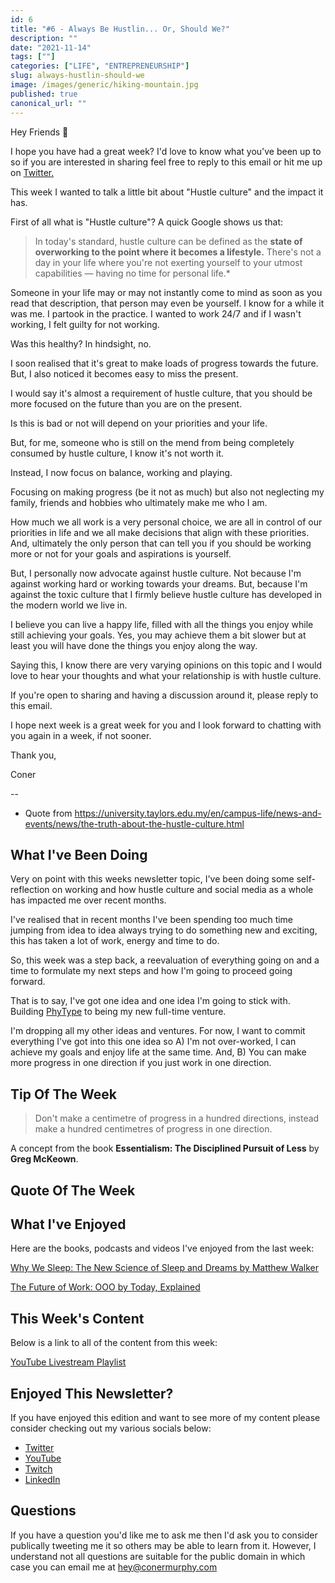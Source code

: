 ```yaml
---
id: 6
title: "#6 - Always Be Hustlin... Or, Should We?"
description: ""
date: "2021-11-14"
tags: [""]
categories: ["LIFE", "ENTREPRENEURSHIP"]
slug: always-hustlin-should-we
image: /images/generic/hiking-mountain.jpg
published: true
canonical_url: ""
---
```


Hey Friends 👋

I hope you have had a great week? I'd love to know what you've been up to so if you are interested in sharing feel free to reply to this email or hit me up on [Twitter.](https://twitter.com/MrConerMurphy/)

This week I wanted to talk a little bit about "Hustle culture" and the impact it has.

First of all what is "Hustle culture"? A quick Google shows us that:

> In today's standard, hustle culture can be defined as the **state of overworking to the point where it becomes a lifestyle.** There's not a day in your life where you're not exerting yourself to your utmost capabilities — having no time for personal life.\*

Someone in your life may or may not instantly come to mind as soon as you read that description, that person may even be yourself. I know for a while it was me. I partook in the practice. I wanted to work 24/7 and if I wasn't working, I felt guilty for not working.

Was this healthy? In hindsight, no.

I soon realised that it's great to make loads of progress towards the future. But, I also noticed it becomes easy to miss the present.

I would say it's almost a requirement of hustle culture, that you should be more focused on the future than you are on the present.

Is this is bad or not will depend on your priorities and your life.

But, for me, someone who is still on the mend from being completely consumed by hustle culture, I know it's not worth it.

Instead, I now focus on balance, working and playing.

Focusing on making progress (be it not as much) but also not neglecting my family, friends and hobbies who ultimately make me who I am.

How much we all work is a very personal choice, we are all in control of our priorities in life and we all make decisions that align with these priorities. And, ultimately the only person that can tell you if you should be working more or not for your goals and aspirations is yourself.

But, I personally now advocate against hustle culture. Not because I'm against working hard or working towards your dreams. But, because I'm against the toxic culture that I firmly believe hustle culture has developed in the modern world we live in.

I believe you can live a happy life, filled with all the things you enjoy while still achieving your goals. Yes, you may achieve them a bit slower but at least you will have done the things you enjoy along the way.

Saying this, I know there are very varying opinions on this topic and I would love to hear your thoughts and what your relationship is with hustle culture.

If you're open to sharing and having a discussion around it, please reply to this email.

I hope next week is a great week for you and I look forward to chatting with you again in a week, if not sooner.

Thank you,

Coner

--

- Quote from https://university.taylors.edu.my/en/campus-life/news-and-events/news/the-truth-about-the-hustle-culture.html

## What I've Been Doing

Very on point with this weeks newsletter topic, I've been doing some self-reflection on working and how hustle culture and social media as a whole has impacted me over recent months.

I've realised that in recent months I've been spending too much time jumping from idea to idea always trying to do something new and exciting, this has taken a lot of work, energy and time to do.

So, this week was a step back, a reevaluation of everything going on and a time to formulate my next steps and how I'm going to proceed going forward.

That is to say, I've got one idea and one idea I'm going to stick with. Building [PhyType](https://phytype.com/) to being my new full-time venture.

I'm dropping all my other ideas and ventures. For now, I want to commit everything I've got into this one idea so A) I'm not over-worked, I can achieve my goals and enjoy life at the same time. And, B) You can make more progress in one direction if you just work in one direction.

## Tip Of The Week

> Don't make a centimetre of progress in a hundred directions, instead make a hundred centimetres of progress in one direction.

A concept from the book **Essentialism: The Disciplined Pursuit of Less** by **Greg McKeown**.

## Quote Of The Week

<BlockQuoteAuthor
  quote="In the beginner’s mind, there are many possibilities, but in the expert’s mind, there are few."
  caption="Shoe Dog by Phil Knight"
/>

## What I've Enjoyed

Here are the books, podcasts and videos I've enjoyed from the last week:

[Why We Sleep: The New Science of Sleep and Dreams by Matthew Walker](https://www.amazon.co.uk/Why-We-Sleep-Science-Dreams/dp/0141983760/ref=tmm_pap_swatch_0?_encoding=UTF8&qid=1636921595&sr=8-1)

[The Future of Work: OOO by Today, Explained](https://open.spotify.com/episode/7D9dj2On5sre3bLIDYfpdS?si=929d027a9f604c25)

## This Week's Content

Below is a link to all of the content from this week:

[YouTube Livestream Playlist](https://www.youtube.com/playlist?list=PLRbCPnFLHeCDCrTYhu2uRifr7TgdMnb4P)

## Enjoyed This Newsletter?

If you have enjoyed this edition and want to see more of my content please consider checking out my various socials below:

- [Twitter](https://twitter.com/MrConerMurphy/)
- [YouTube](https://www.youtube.com/channel/UCKbxBnz1xuyGAPMCOZQRdVw)
- [Twitch](https://www.twitch.tv/conermurphy)
- [LinkedIn](https://www.linkedin.com/in/coner-murphy/)

## Questions

If you have a question you'd like me to ask me then I'd ask you to consider publically tweeting me it so others may be able to learn from it. However, I understand not all questions are suitable for the public domain in which case you can email me at [hey@conermurphy.com](mailto:hey@conermurphy.com)

